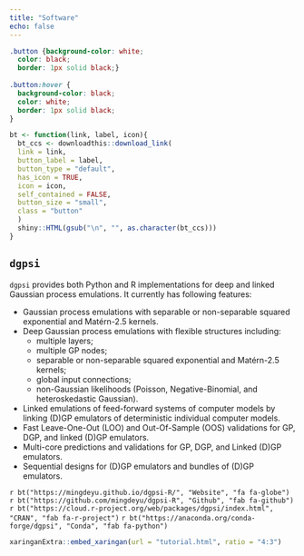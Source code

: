 ```yaml
---
title: "Software"
echo: false
---
```


<link rel="stylesheet" href="https://use.fontawesome.com/releases/v5.12.1/css/all.css" crossorigin="anonymous"> <link rel="stylesheet" href="https://cdn.jsdelivr.net/gh/jpswalsh/academicons@1/css/academicons.min.css">

```css
.button {background-color: white;
  color: black;
  border: 1px solid black;}
  
.button:hover {
  background-color: black;
  color: white;
  border: 1px solid black;
}
```

```r
bt <- function(link, label, icon){
  bt_ccs <- downloadthis::download_link(
  link = link,
  button_label = label,
  button_type = "default",
  has_icon = TRUE,
  icon = icon,
  self_contained = FALSE,
  button_size = "small",
  class = "button"
  ) 
  shiny::HTML(gsub("\n", "", as.character(bt_ccs)))
}
```

## `dgpsi`

`dgpsi` provides both Python and R implementations for deep and linked Gaussian process emulations. It currently has following features:

* Gaussian process emulations with separable or non-separable squared exponential and Mat&eacute;rn-2.5 kernels.
* Deep Gaussian process emulations with flexible structures including: 
    - multiple layers;
    - multiple GP nodes;
    - separable or non-separable squared exponential and Mat&eacute;rn-2.5 kernels;
    - global input connections;
    - non-Gaussian likelihoods (Poisson, Negative-Binomial, and heteroskedastic Gaussian).
* Linked emulations of feed-forward systems of computer models by linking (D)GP emulators of deterministic individual computer models.
* Fast Leave-One-Out (LOO) and Out-Of-Sample (OOS) validations for GP, DGP, and linked (D)GP emulators.
* Multi-core predictions and validations for GP, DGP, and Linked (D)GP emulators.
* Sequential designs for (D)GP emulators and bundles of (D)GP emulators.

`r bt("https://mingdeyu.github.io/dgpsi-R/", "Website", "fa fa-globe")` `r bt("https://github.com/mingdeyu/dgpsi-R", "Github", "fab fa-github")` `r bt("https://cloud.r-project.org/web/packages/dgpsi/index.html", "CRAN", "fab fa-r-project")` `r bt("https://anaconda.org/conda-forge/dgpsi", "Conda", "fab fa-python")`

```r
xaringanExtra::embed_xaringan(url = "tutorial.html", ratio = "4:3")
```

